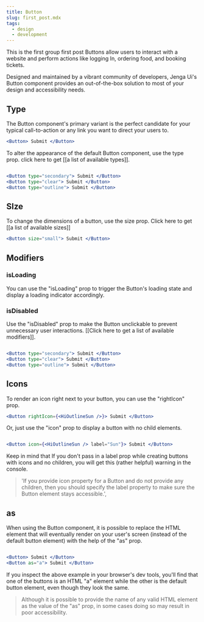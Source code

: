 ```yaml
---
title: Button
slug: first_post.mdx
tags:
  - design
  - development
---
```


This is the first group first post
Buttons allow users to interact with a website and perform actions like logging In, ordering food, and booking tickets.

Designed and maintained by a vibrant community of developers, Jenga Ui's Button component provides an out-of-the-box solution to most of your design and accessibility needs.

## Type

The Button component's primary variant is the perfect candidate for your typical call-to-action or any link you want to direct your users to.

```jsx
<Button> Submit </Button>
```

To alter the appearance of the default Button component, use the type prop. click here to get [[a list of available types]].

```jsx

<Button type="secondary"> Submit </Button>
<Button type="clear"> Submit </Button>
<Button type="outline"> Submit </Button>

```

## SIze

To change the dimensions of a button, use the size prop. Click here to get [[a list of available sizes]]

```jsx
<Button size="small"> Submit </Button>
```

## Modifiers

### isLoading

You can use the "isLoading" prop to trigger the Button's loading state and display a loading indicator accordingly.

### isDisabled

Use the "isDisabled" prop to make the Button unclickable to prevent unnecessary user interactions. [[Click here to get a list of available modifiers]].

```jsx

<Button type="secondary"> Submit </Button>
<Button type="clear"> Submit </Button>
<Button type="outline"> Submit </Button>

```

## Icons

To render an icon right next to your button, you can use the "rightIcon" prop.

```jsx
<Button rightIcon={<HiOutlineSun />}> Submit </Button>
```

Or, just use the "icon" prop to display a button with no child elements.

```jsx

<Button icon={<HiOutlineSun /> label="Sun"}> Submit </Button>

```

Keep in mind that If you don't pass in a label prop while creating buttons with icons and no children, you will get this (rather helpful) warning in the console.

> 'If you provide icon property for a Button and do not provide any children, then you should specify the label property to make sure the Button element stays accessible.',

## as

When using the Button component, it is possible to replace the HTML element that will eventually render on your user's screen (instead of the default button element) with the help of the "as" prop.

```jsx

<Button> Submit </Button>
<Button as="a"> Submit </Button>

```

If you inspect the above example in your browser's dev tools, you'll find that one of the buttons is an HTML "a" element while the other is the default button element, even though they look the same.

> Although it is possible to provide the name of any valid HTML element as the value of the "as" prop, in some cases doing so may result in poor accessibility.
